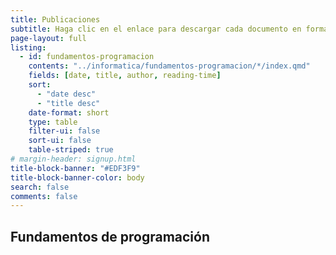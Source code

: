 ```yaml
---
title: Publicaciones
subtitle: Haga clic en el enlace para descargar cada documento en formato pdf.
page-layout: full
listing:
  - id: fundamentos-programacion
    contents: "../informatica/fundamentos-programacion/*/index.qmd"
    fields: [date, title, author, reading-time]
    sort: 
      - "date desc"
      - "title desc"
    date-format: short
    type: table
    filter-ui: false
    sort-ui: false
    table-striped: true
# margin-header: signup.html
title-block-banner: "#EDF3F9"
title-block-banner-color: body
search: false
comments: false
---
```


## Fundamentos de programación

::: {#fundamentos-programacion}
:::

